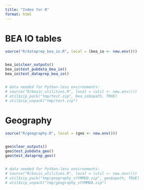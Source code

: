 ```yaml
---
title: "Index for R"
format: html
---
```


# BEA IO tables

```r
source("R/dataprep_bea_io.R", local = (bea_io <- new.env()))


bea_io$clear_outputs()
bea_io$test_pubdata_bea_io()
bea_io$test_dataprep_bea_io()


# data needed for Python-less environments:
# source("R/basic_utilities.R", local = (util <- new.env()))
# util$zip_pack("tmp/test.zip", bea_io$opath, TRUE)
# util$zip_unpack("tmp/test.zip")

```

# Geography


```r
source("R/geography.R", local = (geo <- new.env()))


geo$clear_outputs()
geo$test_pubdata_geo()
geo$test_dataprep_geo()


# data needed for Python-less environments:
# source("R/basic_utilities.R", local = (util <- new.env()))
# util$zip_pack("tmp/geography_vYYMMDD.zip", geo$opath, TRUE)
# util$zip_unpack("tmp/geography_vYYMMDD.zip")
```

